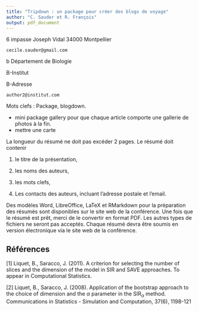 ```yaml
---
title: "Tripdown : un package pour créer des blogs de voyage"
author: "C. Sauder et R. François"
output: pdf_document
---
```


6 impasse Joseph Vidal
34000 Montpellier

```cecile.sauder@gmail.com```

b Département de Biologie

B-Institut

B-Adresse

```author2@institut.com```

Mots clefs : Package, blogdown.


- mini package gallery pour que chaque article comporte une gallerie de photos à la fin.
- mettre une carte



La longueur du résumé ne doit pas excéder 2 pages. Le résumé doit contenir

1. le titre de la présentation,

2. les noms des auteurs,

3. les mots clefs,

4. Les contacts des auteurs, incluant l’adresse postale et l’email.

Des modèles Word, LibreOffice, LaTeX et RMarkdown pour la préparation des résumés sont disponibles sur le site web de la conférence. Une fois que le résumé est prêt, merci de le convertir en format PDF. Les autres types de fichiers ne seront pas acceptés. Chaque résumé devra être soumis en version électronique via le site web de la conférence.

## Références
[1] Liquet, B., Saracco, J. (2011). A criterion for selecting the number of slices and the dimension of the model in SIR and SAVE approaches. To appear in Computational Statistics.

[2] Liquet, B., Saracco, J. (2008). Application of the bootstrap approach to the choice of dimension and the $\alpha$ parameter in the SIR$_\alpha$ method. Communications in Statistics - Simulation and Computation, 37(6), 1198-121
